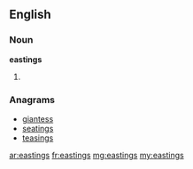 ==English==

===Noun===
'''eastings'''

# {{plural of|easting}}

===Anagrams===
* [[giantess#English|giantess]]
* [[seatings#English|seatings]]
* [[teasings#English|teasings]]

[[ar:eastings]]
[[fr:eastings]]
[[mg:eastings]]
[[my:eastings]]